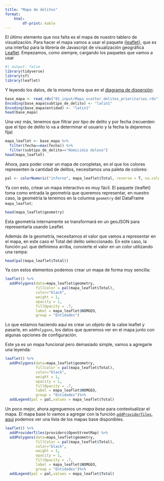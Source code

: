 ```yaml
---
title: "Mapa de delitos"
format: 
    html:
        df-print: kable
---
```


El último elemento que nos falta es el mapa de nuestro tablero de visualización. Para hacer el mapa vamos a usar el paquete [{leaflet}](https://rstudio.github.io/leaflet/), que es una interfaz para la librería de Javascript de visualización geográfica [Leaflet](https://leafletjs.com/). Empezamos, como siempre, cargando los paquetes que vamos a usar


```r
#| output: false
library(tidyverse)
library(sf)
library(leaflet)
```

Y leyendo los datos, de la misma forma que en el [diagrama de dispersión](scatter_plot.qmd):

```r
base_mapa <- read_rds("01_input/Mapa_scatter_delitos_prioritarios.rds")
Encoding(base_mapa$subtipo_de_delito) <- "latin1"
Encoding(base_mapa$entidad) <- "latin1"
head(base_mapa)
```


Una vez más, tenemos que filtrar por tipo de delito y por fecha (recuerden que el tipo de delito lo va a determinar el usuario y la fecha la dejaremos fija)


```r
mapa_leaflet <- base_mapa %>% 
  filter(fecha==max(fecha)) %>% 
  filter(subtipo_de_delito=="Homicidio doloso")
head(mapa_leaflet)
```

Ahora, para poder crear un mapa de coropletas, en el que los colores representen la cantidad de delitos, necesitamos una paleta de colores:

```r
pal <- colorNumeric("inferno", mapa_leaflet$Total, reverse = T, na.color = NA)
```

Ya con esto, crtear un mapa interactivo es muy fácil. El paquete {leaflet} toma como entrada la geometría que queremos representar, en nuestro caso, la geometría la tenemos en la columna `geometry` del DataFrame `mapa_leaflet`:

```r
head(mapa_leaflet$geometry)
```

Esta geometría internamente se transformará en un geoJSON para representarla usando Leaflet.

Además de la geometría, necesitamos el valor que vamos a representar en el mapa, en este caso el Total del delito seleccionado. En este caso, la función `pal` que definimos arriba, convierte el valor en un color utilizando una rampa:

```r
head(pal(mapa_leaflet$Total))
```

Ya con estos elementos podemos crear un mapa de forma muy sencilla:

```r
leaflet() %>% 
  addPolygons(data=mapa_leaflet$geometry,
              fillColor = pal(mapa_leaflet$Total),
              color="black",
              weight = 1,
              opacity = 1,
              fillOpacity = .7,
              label = mapa_leaflet$NOMGEO,
              group = "Entidades")
```

Lo que estamos haciendo aquí es crear un _objeto_ de la calse leaflet y pasarle, en `addPolygons`, los datos que queremos ver en el mapa junto con algunas opciones de configuración.

Este ya es un mapa funcional pero demasiado simple, vamos a agregarle una leyenda:

```r
leaflet() %>% 
  addPolygons(data=mapa_leaflet$geometry,
              fillColor = pal(mapa_leaflet$Total),
              color="black",
              weight = 1,
              opacity = 1,
              fillOpacity = .7,
              label = mapa_leaflet$NOMGEO,
              group = "Entidades")%>% 
  addLegend(pal = pal,values = mapa_leaflet$Total)
```

Un poco mejor, ahora agreguemos un _mapa base_ para contextualizar el mapa. El mapa base lo vamos a agregar con la función [`addProviderTiles`](https://www.rdocumentation.org/packages/leaflet/versions/2.1.1/topics/addProviderTiles), [aquí](https://leaflet-extras.github.io/leaflet-providers/preview/) podemos ver una lista de los mapas base disponibles.

```r
leaflet() %>% 
  addProviderTiles(providers$OpenStreetMap) %>% 
  addPolygons(data=mapa_leaflet$geometry,
              fillColor = pal(mapa_leaflet$Total),
              color="black",
              weight = 1,
              opacity = 1,
              fillOpacity = .7,
              label = mapa_leaflet$NOMGEO,
              group = "Entidades")%>% 
  addLegend(pal = pal,values = mapa_leaflet$Total)
```